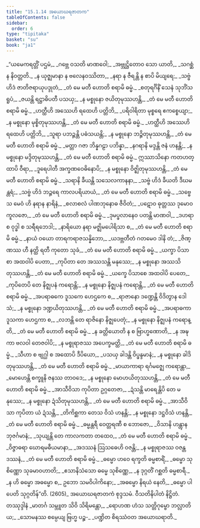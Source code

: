 ```yaml
---
title: "15.1.14 အယောဃရဇာတက"
tableOfContents: false
sidebar:
  order: 6
type: "tipitaka"
basket: "su"
book: "ja1"
---
```



<DynamicBreadcrumb />

<Division number="363" book="ja1">

<Paragraph number="3228" type="verses" book="ja1">
_“ယမေကရတ္တိံ ပဌမံ,_  
_ဂဗ္ဘေ ဝသတိ မာဏဝေါ;_  
_အဗ္ဘုဋ္ဌိတောဝ သော ယာတိ,_  
_သဂစ္ဆံ န နိဝတ္တတိ._  

</Paragraph>

</Division>
<Division number="364" book="ja1">

<Paragraph number="3229" type="verses" book="ja1">
_န ယုဇ္ဈမာနာ န ဗလေနဝဿိတာ,_  
_နရာ န ဇီရန္တိ န စာပိ မိယျရေ;_  
_သဗ္ဗံ ဟိဒံ ဇာတိဇရာယုပဒ္ဒုတံ,_  
_တံ မေ မတီ ဟောတိ စရာမိ ဓမ္မံ._  

</Paragraph>

</Division>
<Division number="365" book="ja1">

<Paragraph number="3230" type="verses" book="ja1">
_စတုရင်္ဂိနိံ သေနံ သုဘိံသရူပံ,_  
_ဇယန္တိ ရဋ္ဌာဓိပတီ ပသယှ;_  
_န မစ္စုနော ဇယိတုမုဿဟန္တိ,_  
_တံ မေ မတီ ဟောတိ စရာမိ ဓမ္မံ._  

</Paragraph>

</Division>
<Division number="366" book="ja1">

<Paragraph number="3231" type="verses" book="ja1">
_ဟတ္ထီဟိ အဿေဟိ ရထေဟိ ပတ္တိဘိ,_  
_ပရိဝါရိတာ မုစ္စရေ ဧကစ္စေယျာ;_  
_န မစ္စုနော မုစ္စိတုမုဿဟန္တိ,_  
_တံ မေ မတီ ဟောတိ စရာမိ ဓမ္မံ._  

</Paragraph>

</Division>
<Division number="367" book="ja1">

<Paragraph number="3232" type="verses" book="ja1">
_ဟတ္ထီဟိ အဿေဟိ ရထေဟိ ပတ္တိဘိ,_  
_သူရာ ပဘဉ္ဇန္တိ ပဓံသယန္တိ;_  
_န မစ္စုနော ဘဉ္ဇိတုမုဿဟန္တိ,_  
_တံ မေ မတီ ဟောတိ စရာမိ ဓမ္မံ._  

</Paragraph>

</Division>
<Division number="368" book="ja1">

<Paragraph number="3233" type="verses" book="ja1">
_မတ္တာ ဂဇာ ဘိန္နဂဠာ ပဘိန္နာ,_  
_နဂရာနိ မဒ္ဒန္တိ ဇနံ ဟနန္တိ;_  
_န မစ္စုနော မဒ္ဒိတုမုဿဟန္တိ,_  
_တံ မေ မတီ ဟောတိ စရာမိ ဓမ္မံ._  

</Paragraph>

</Division>
<Division number="369" book="ja1">

<Paragraph number="3234" type="verses" book="ja1">
ဣဿာသိနော ကတဟတ္ထာပိ ဝီရာ,_  
_ဒူရေပါတီ အက္ခဏဝေဓိနောပိ;_  
_န မစ္စုနော ဝိဇ္ဈိတုမုဿဟန္တိ,_  
_တံ မေ မတီ ဟောတိ စရာမိ ဓမ္မံ._  

</Paragraph>

</Division>
<Division number="370" book="ja1">

<Paragraph number="3235" type="verses" book="ja1">
_သရာနိ ခီယန္တိ သသေလကာနနာ,_  
_သဗ္ဗံ ဟိဒံ ခီယတိ ဒီဃမန္တရံ;_  
_သဗ္ဗံ ဟိဒံ ဘဉ္ဇရေ ကာလပရိယာယံ,_  
_တံ မေ မတီ ဟောတိ စရာမိ ဓမ္မံ._  

</Paragraph>

</Division>
<Division number="371" book="ja1">

<Paragraph number="3236" type="verses" book="ja1">
_သဗ္ဗေသ မေဝံ ဟိ နရာန နာရိနံ,_  
_စလာစလံ ပါဏဘုနောဓ ဇီဝိတံ;_  
_ပဋောဝ ဓုတ္တဿ ဒုမောဝ ကူလဇော,_  
_တံ မေ မတီ ဟောတိ စရာမိ ဓမ္မံ._  

</Paragraph>

</Division>
<Division number="372" book="ja1">

<Paragraph number="3237" type="verses" book="ja1">
_ဒုမပ္ဖလာနေဝ ပတန္တိ မာဏဝါ,_  
_ဒဟရာ စ ဝုဒ္ဓါ စ သရီရဘေဒါ;_  
_နာရိယော နရာ မဇ္ဈိမပေါရိသာ စ,_  
_တံ မေ မတီ ဟောတိ စရာမိ ဓမ္မံ._  

</Paragraph>

</Division>
<Division number="373" book="ja1">

<Paragraph number="3238" type="verses" book="ja1">
_နာယံ ဝယော တာရကရာဇသန္နိဘော,_  
_ယဒဗ္ဘတီတံ ဂတမေဝ ဒါနိ တံ;_  
_ဇိဏ္ဏဿ ဟီ နတ္ထိ ရတီ ကုတော သုခံ,_  
_တံ မေ မတီ ဟောတိ စရာမိ ဓမ္မံ._  

</Paragraph>

</Division>
<Division number="374" book="ja1">

<Paragraph number="3239" type="verses" book="ja1">
_ယက္ခာ ပိသာစာ အထဝါပိ ပေတာ,_  
_ကုပိတာ တေ အဿသန္တိ မနုဿေ;_  
_န မစ္စုနော အဿသိတုဿဟန္တိ,_  
_တံ မေ မတီ ဟောတိ စရာမိ ဓမ္မံ._  

</Paragraph>

</Division>
<Division number="375" book="ja1">

<Paragraph number="3240" type="verses" book="ja1">
_ယက္ခေ ပိသာစေ အထဝါပိ ပေတေ,_  
_ကုပိတေပိ တေ နိဇ္ဈပနံ ကရောန္တိ;_  
_န မစ္စုနော နိဇ္ဈပနံ ကရောန္တိ,_  
_တံ မေ မတီ ဟောတိ စရာမိ ဓမ္မံ._  

</Paragraph>

</Division>
<Division number="376" book="ja1">

<Paragraph number="3241" type="verses" book="ja1">
_အပရာဓကေ ဒူသကေ ဟေဌကေ စ,_  
_ရာဇာနော ဒဏ္ဍေန္တိ ဝိဒိတွာန ဒေါသံ;_  
_န မစ္စုနော ဒဏ္ဍယိတုဿဟန္တိ,_  
_တံ မေ မတီ ဟောတိ စရာမိ ဓမ္မံ._  

</Paragraph>

</Division>
<Division number="377" book="ja1">

<Paragraph number="3242" type="verses" book="ja1">
_အပရာဓကာ ဒူသကာ ဟေဌကာ စ,_  
_လဘန္တိ တေ ရာဇိနော နိဇ္ဈပေတုံ;_  
_န မစ္စုနော နိဇ္ဈပနံ ကရောန္တိ,_  
_တံ မေ မတီ ဟောတိ စရာမိ ဓမ္မံ._  

</Paragraph>

</Division>
<Division number="378" book="ja1">

<Paragraph number="3243" type="verses" book="ja1">
_န ခတ္တိယောတိ န စ ဗြာဟ္မဏောတိ,_  
_န အဍ္ဎကာ ဗလဝါ တေဇဝါပိ;_  
_န မစ္စုရာဇဿ အပေက္ခမတ္ထိ,_  
_တံ မေ မတီ ဟောတိ စရာမိ ဓမ္မံ._  

</Paragraph>

</Division>
<Division number="379" book="ja1">

<Paragraph number="3244" type="verses" book="ja1">
_သီဟာ စ ဗျဂ္ဃါ စ အထောပိ ဒီပိယော,_  
_ပသယှ ခါဒန္တိ ဝိပ္ဖန္ဒမာနံ;_  
_န မစ္စုနော ခါဒိတုမုဿဟန္တိ,_  
_တံ မေ မတီ ဟောတိ စရာမိ ဓမ္မံ._  

</Paragraph>

</Division>
<Division number="380" book="ja1">

<Paragraph number="3245" type="verses" book="ja1">
_မာယာကာရာ ရင်္ဂမဇ္ဈေ ကရောန္တာ,_  
_မောဟေန္တိ စက္ခူနိ ဇနဿ တာဝဒေ;_  
_န မစ္စုနော မောဟယိတုဿဟန္တိ,_  
_တံ မေ မတီ ဟောတိ စရာမိ ဓမ္မံ._  

</Paragraph>

</Division>
<Division number="381" book="ja1">

<Paragraph number="3246" type="verses" book="ja1">
_အာသီဝိသာ ကုပိတာ ဥဂ္ဂတေဇာ,_  
_ဍံသန္တိ မာရေန္တိပိ တေ မနုဿေ;_  
_န မစ္စုနော ဍံသိတုမုဿဟန္တိ,_  
_တံ မေ မတီ ဟောတိ စရာမိ ဓမ္မံ._  

</Paragraph>

</Division>
<Division number="382" book="ja1">

<Paragraph number="3247" type="verses" book="ja1">
_အာသီဝိသာ ကုပိတာ ယံ ဍံသန္တိ,_  
_တိကိစ္ဆကာ တေသ ဝိသံ ဟနန္တိ;_  
_န မစ္စုနော ဒဋ္ဌဝိသံ ဟနန္တိ,_  
_တံ မေ မတီ ဟောတိ စရာမိ ဓမ္မံ._  

</Paragraph>

</Division>
<Division number="383" book="ja1">

<Paragraph number="3248" type="verses" book="ja1">
_ဓမ္မန္တရီ ဝေတ္တရဏီ စ ဘောဇော,_  
_ဝိသာနိ ဟန္တွာန ဘုဇင်္ဂမာနံ;_  
_သုယျန္တိ တေ ကာလကတာ တထေဝ,_  
_တံ မေ မတီ ဟောတိ စရာမိ ဓမ္မံ._  

</Paragraph>

</Division>
<Division number="384" book="ja1">

<Paragraph number="3249" type="verses" book="ja1">
_ဝိဇ္ဇာဓရာ ဃောရမဓီယမာနာ,_  
_အဒဿနံ ဩသဓေဟိ ဝဇန္တိ;_  
_န မစ္စုရာဇဿ ဝဇန္တဒဿနံ,_  
_တံ မေ မတီ ဟောတိ စရာမိ ဓမ္မံ._  

</Paragraph>

</Division>
<Division number="385" book="ja1">

<Paragraph number="3250" type="verses" book="ja1">
_ဓမ္မော ဟဝေ ရက္ခတိ ဓမ္မစာရိံ,_  
_ဓမ္မော သုစိဏ္ဏော သုခမာဝဟာတိ;_  
_ဧသာနိသံသော ဓမ္မေ သုစိဏ္ဏေ,_  
_န ဒုဂ္ဂတိံ ဂစ္ဆတိ ဓမ္မစာရီ._  

</Paragraph>

</Division>
<Division number="386" book="ja1">

<Paragraph number="3251" type="verses" book="ja1">
_န ဟိ ဓမ္မော အဓမ္မော စ,_  
ဥဘော သမဝိပါကိနော;_  
_အဓမ္မော နိရယံ နေတိ,_  
_ဓမ္မော ပါပေတိ သုဂ္ဂတိန်”တိ. (2605)_  


</Paragraph>
</Division>

<Paragraph number="3252" type="center" book="ja1">
အယောဃရဇာတကံ စုဒ္ဒသမံ.



</Paragraph>

<Paragraph number="3253" type="center" book="ja1">
ဝီသတိနိပါတံ နိဋ္ဌိတံ.



</Paragraph>

<Paragraph number="3254" type="center" book="ja1">
တဿုဒ္ဒါနံ


</Paragraph>

<Paragraph number="3255" type="verses" book="ja1">
_မာတင်္ဂ သမ္ဘူတ သိဝိ သိရိမန္တော,_  
_ရောဟဏ ဟံသ သတ္တိဂုမ္ဗော ဘလ္လာတိယ;_  
_သောမနဿ စမ္ပေယျ ဗြဟ္မ ပဉ္စ-_  
_ပဏ္ဍိတ စိရဿံဝတ အယောဃရာတိ._
</Paragraph>